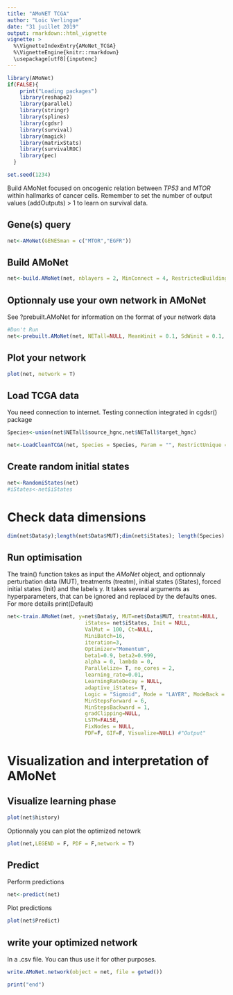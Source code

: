 ```yaml
---
title: "AMoNET TCGA"
author: "Loic Verlingue"
date: "31 juillet 2019"
output: rmarkdown::html_vignette
vignette: >
  %\VignetteIndexEntry{AMoNet_TCGA}
  %\VignetteEngine{knitr::rmarkdown}
  \usepackage[utf8]{inputenc}
---
```



```r
library(AMoNet)
if(FALSE){
    print("Loading packages")
    library(reshape2)
    library(parallel)
    library(stringr)
    library(splines)
    library(cgdsr)
    library(survival)
    library(magick)
    library(matrixStats)
    library(survivalROC)
    library(pec)
  }

set.seed(1234)
```

Build AMoNet focused on oncogenic relation between *TP53* and *MTOR* within hallmarks of cancer cells.
Remember to set the number of output values (addOutputs) > 1 to learn on survival data.

## Gene(s) query
```r
net<-AMoNet(GENESman = c("MTOR","EGFR"))
```

## Build AMoNet 
```r
net<-build.AMoNet(net, nblayers = 2, MinConnect = 4, RestrictedBuilding = T, MeanWinit = 0.1, SdWinit = 0.1, Phenotypes=GenesSelecHall, MECA=names_MECA, RestrictedBase = T, Interval = 10, Optimizer = "Adam", KeepPhenotypes=T, no_cores = 3, NameProj = "AMoNet_TCGA")
```

## Optionnaly use your own network in AMoNet
See ?prebuilt.AMoNet for information on the format of your network data
```r
#Don't Run
net<-prebuilt.AMoNet(net, NETall=NULL, MeanWinit = 0.1, SdWinit = 0.1, LSTM=F, Optimizer = Default$Optimizer, Outputs="Output", NameProj="AMoNet_TCGA") 
```

## Plot your network
```r
plot(net, network = T)
```

## Load TCGA data
You need connection to internet. Testing connection integrated in cgdsr() package
```r
Species<-union(net$NETall$source_hgnc,net$NETall$target_hgnc)

net<-LoadCleanTCGA(net, Species = Species, Param = "", RestrictUnique = T, organ = "luad")
```

## Create random initial states
```r
net<-RandomiStates(net)
#iStates<-net$iStates
```

# Check data dimensions
```r
dim(net$Data$y);length(net$Data$MUT);dim(net$iStates); length(Species)

```


## Run optimisation
The train() function takes as input the *AMoNet* object, and optionnaly perturbation data (MUT), treatments (treatm), initial states (iStates), forced initial states (Init) and the labels y. It takes several arguments as hyperparameters, that can be ignored and replaced by the defaults ones. For more details print(Default)

```r
net<-train.AMoNet(net, y=net$Data$y, MUT=net$Data$MUT, treatmt=NULL,
                         iStates= net$iStates, Init = NULL,
                         ValMut = 100, Ct=NULL, 
                         MiniBatch=16, 
                         iteration=3, 
                         Optimizer="Momentum", 
                         beta1=0.9, beta2=0.999,
                         alpha = 0, lambda = 0,
                         Parallelize= T, no_cores = 2,
                         learning_rate=0.01,  
                         LearningRateDecay = NULL,
                         adaptive_iStates= T,
                         Logic = "Sigmoid", Mode = "LAYER", ModeBack = "LAYER",
                         MinStepsForward = 6, 
                         MinStepsBackward = 1,
                         gradClipping=NULL, 
                         LSTM=FALSE, 
                         FixNodes = NULL, 
                         PDF=F, GIF=F, Visualize=NULL) #"Output"
```

# Visualization and interpretation of AMoNet
## Visualize learning phase
```r
plot(net$history)
```

Optionnaly you can plot the optimized netowrk
```r
plot(net,LEGEND = F, PDF = F,network = T)
```


## Predict
Perform predictions
```r
net<-predict(net)
```

Plot predictions
```r
plot(net$Predict)
```


## write your optimized network 
In a .csv file. You can thus use it for other purposes.
```r
write.AMoNet.network(object = net, file = getwd())
```

```r
print("end")
```

